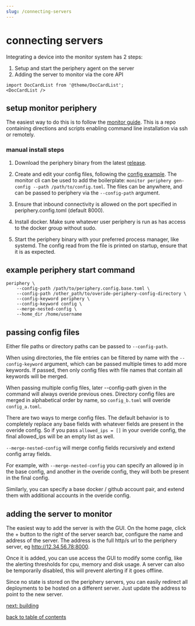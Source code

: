 ```yaml
---
slug: /connecting-servers
---
```


# connecting servers

Integrating a device into the monitor system has 2 steps:

 1. Setup and start the periphery agent on the server
 2. Adding the server to monitor via the core API

```mdx-code-block
import DocCardList from '@theme/DocCardList';
<DocCardList />
```

## setup monitor periphery

The easiest way to do this is to follow the [monitor guide](https://github.com/mbecker20/monitor-guide). This is a repo containing directions and scripts enabling command line installation via ssh or remotely.

### manual install steps

 1. Download the periphery binary from the latest [release](https://github.com/mbecker20/monitor/releases).

 2. Create and edit your config files, following the [config example](https://github.com/mbecker20/monitor/blob/main/config_example/periphery.config.example.toml). The monitor cli can be used to add the boilerplate: ```monitor periphery gen-config --path /path/to/config.toml```. The files can be anywhere, and can be passed to periphery via the ```--config-path``` argument.

 3. Ensure that inbound connectivity is allowed on the port specified in periphery.config.toml (default 8000).

 4. Install docker. Make sure whatever user periphery is run as has access to the docker group without sudo.

 5. Start the periphery binary with your preferred process manager, like systemd. The config read from the file is printed on startup, ensure that it is as expected.

## example periphery start command

```
periphery \
	--config-path /path/to/periphery.config.base.toml \
	--config-path /other_path/to/overide-periphery-config-directory \
	--config-keyword periphery \
	--config-keyword config \
	--merge-nested-config \
	--home_dir /home/username
```

## passing config files

Either file paths or directory paths can be passed to ```--config-path```.

When using directories, the file entries can be filtered by name with the ```--config-keyword``` argument, which can be passed multiple times to add more keywords. If passed, then only config files with file names that contain all keywords will be merged.

When passing multiple config files, later --config-path given in the command will always overide previous ones. Directory config files are merged in alphabetical order by name, so ```config_b.toml``` will overide ```config_a.toml```.

There are two ways to merge config files. The default behavior is to completely replace any base fields with whatever fields are present in the overide config. So if you pass ```allowed_ips = []``` in your overide config, the final allowed_ips will be an empty list as well. 

```--merge-nested-config``` will merge config fields recursively and extend config array fields. 

For example, with ```--merge-nested-config``` you can specify an allowed ip in the base config, and another in the overide config, they will both be present in the final config.

Similarly, you can specify a base docker / github account pair, and extend them with additional accounts in the overide config.

## adding the server to monitor

The easiest way to add the server is with the GUI. On the home page, click the + button to the right of the server search bar, configure the name and address of the server. The address is the full http/s url to the periphery server, eg http://12.34.56.78:8000.

Once it is added, you can use access the GUI to modify some config, like the alerting thresholds for cpu, memory and disk usage. A server can also be temporarily disabled, this will prevent alerting if it goes offline.

Since no state is stored on the periphery servers, you can easily redirect all deployments to be hosted on a different server. Just update the address to point to the new server.

[next: building](https://github.com/mbecker20/monitor/blob/main/docs/builds.md)

[back to table of contents](https://github.com/mbecker20/monitor/blob/main/readme.md)
